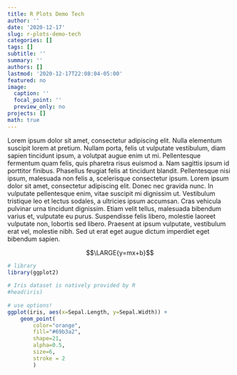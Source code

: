 ```yaml
---
title: R Plots Demo Tech
author: ''
date: '2020-12-17'
slug: r-plots-demo-tech
categories: []
tags: []
subtitle: ''
summary: ''
authors: []
lastmod: '2020-12-17T22:08:04-05:00'
featured: no
image:
  caption: ''
  focal_point: ''
  preview_only: no
projects: []
math: true
---
```


Lorem ipsum dolor sit amet, consectetur adipiscing elit. Nulla elementum suscipit lorem at pretium. Nullam porta, felis ut vulputate vestibulum, diam sapien tincidunt ipsum, a volutpat augue enim ut mi. Pellentesque fermentum quam felis, quis pharetra risus euismod a. Nam sagittis ipsum id porttitor finibus. Phasellus feugiat felis at tincidunt blandit. Pellentesque nisi ipsum, malesuada non felis a, scelerisque consectetur ipsum. Lorem ipsum dolor sit amet, consectetur adipiscing elit. Donec nec gravida nunc. In vulputate pellentesque enim, vitae suscipit mi dignissim ut. Vestibulum tristique leo et lectus sodales, a ultricies ipsum accumsan. Cras vehicula pulvinar urna tincidunt dignissim. Etiam velit tellus, malesuada bibendum varius et, vulputate eu purus. Suspendisse felis libero, molestie laoreet vulputate non, lobortis sed libero. Praesent at ipsum vulputate, vestibulum erat vel, molestie nibh. Sed ut erat eget augue dictum imperdiet eget bibendum sapien.

$$\LARGE{y=mx+b}$$

```r
# library
library(ggplot2)
 
# Iris dataset is natively provided by R
#head(iris)
 
# use options!
ggplot(iris, aes(x=Sepal.Length, y=Sepal.Width)) + 
    geom_point(
        color="orange",
        fill="#69b3a2",
        shape=21,
        alpha=0.5,
        size=6,
        stroke = 2
        )
```
